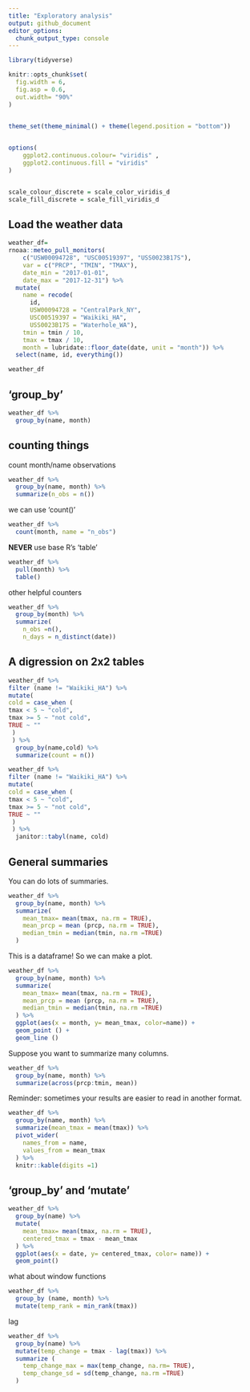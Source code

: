 ```yaml
---
title: "Exploratory analysis"
output: github_document
editor_options: 
  chunk_output_type: console
---
```


```r
library(tidyverse)

knitr::opts_chunk$set(
  fig.width = 6,
  fig.asp = 0.6,
  out.width= "90%"
)


theme_set(theme_minimal() + theme(legend.position = "bottom"))
          

options(
    ggplot2.continuous.colour= "viridis" ,
    ggplot2.continuous.fill = "viridis"
)        


scale_colour_discrete = scale_color_viridis_d
scale_fill_discrete = scale_fill_viridis_d
```

## Load the weather data

```r
weather_df= 
rnoaa::meteo_pull_monitors(
    c("USW00094728", "USC00519397", "USS0023B17S"),
    var = c("PRCP", "TMIN", "TMAX"), 
    date_min = "2017-01-01",
    date_max = "2017-12-31") %>%
  mutate(
    name = recode(
      id, 
      USW00094728 = "CentralPark_NY", 
      USC00519397 = "Waikiki_HA",
      USS0023B17S = "Waterhole_WA"),
    tmin = tmin / 10,
    tmax = tmax / 10,
    month = lubridate::floor_date(date, unit = "month")) %>% 
  select(name, id, everything())

weather_df
```

## 'group_by'

```r
weather_df %>% 
  group_by(name, month)
```

## counting things

count month/name observations

```r
weather_df %>% 
  group_by(name, month) %>% 
  summarize(n_obs = n())
```

we can use 'count()'

```r
weather_df %>% 
  count(month, name = "n_obs")
```

**NEVER** use base R's 'table' 

```r
weather_df %>% 
  pull(month) %>% 
  table()
```

other helpful counters
```r
weather_df %>% 
  group_by(month) %>% 
  summarize(
    n_obs =n(),
    n_days = n_distinct(date))
```

## A digression on 2x2 tables
```r
weather_df %>% 
filter (name != "Waikiki_HA") %>% 
mutate(
cold = case_when (
tmax < 5 ~ "cold",
tmax >= 5 ~ "not cold",
TRUE ~ ""
 )
 ) %>% 
  group_by(name,cold) %>% 
  summarize(count = n()) 
```

```r
weather_df %>% 
filter (name != "Waikiki_HA") %>% 
mutate(
cold = case_when (
tmax < 5 ~ "cold",
tmax >= 5 ~ "not cold",
TRUE ~ ""
 )
 ) %>% 
  janitor::tabyl(name, cold)
```

## General summaries

You can do lots of summaries.

```r
weather_df %>% 
  group_by(name, month) %>% 
  summarize(
    mean_tmax= mean(tmax, na.rm = TRUE),
    mean_prcp = mean (prcp, na.rm = TRUE),
    median_tmin = median(tmin, na.rm =TRUE)
  )
```

This is a dataframe! So we can make a plot.

```r
weather_df %>% 
  group_by(name, month) %>% 
  summarize(
    mean_tmax= mean(tmax, na.rm = TRUE),
    mean_prcp = mean (prcp, na.rm = TRUE),
    median_tmin = median(tmin, na.rm =TRUE)
  ) %>% 
  ggplot(aes(x = month, y= mean_tmax, color=name)) +
  geom_point () +
  geom_line ()
```

Suppose you want to summarize many columns.

```r
weather_df %>% 
  group_by(name, month) %>% 
  summarize(across(prcp:tmin, mean))
```

Reminder: sometimes your results are easier to read in another format.

```r
weather_df %>% 
  group_by(name, month) %>% 
  summarize(mean_tmax = mean(tmax)) %>% 
  pivot_wider(
    names_from = name,
    values_from = mean_tmax
  ) %>% 
  knitr::kable(digits =1)
```

## 'group_by' and 'mutate'
```r
weather_df %>% 
  group_by(name) %>% 
  mutate(
    mean_tmax= mean(tmax, na.rm = TRUE),
    centered_tmax = tmax - mean_tmax
  ) %>% 
  ggplot(aes(x = date, y= centered_tmax, color= name)) +
  geom_point()
```

what about window functions

```r
weather_df %>% 
  group_by (name, month) %>% 
  mutate(temp_rank = min_rank(tmax))
```

lag

```r
weather_df %>% 
  group_by(name) %>% 
  mutate(temp_change = tmax - lag(tmax)) %>% 
  summarize (
    temp_change_max = max(temp_change, na.rm= TRUE),
    temp_change_sd = sd(temp_change, na.rm =TRUE)
  )


```




